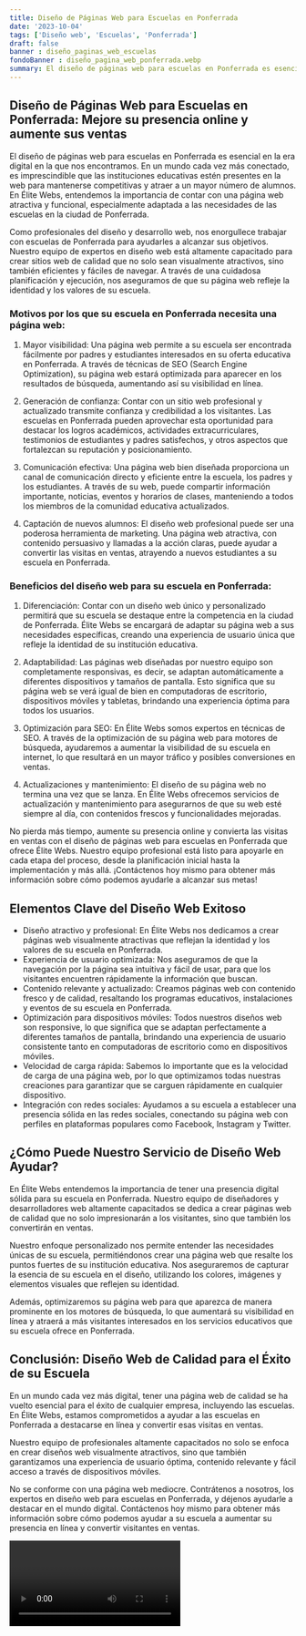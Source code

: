 ```yaml
---
title: Diseño de Páginas Web para Escuelas en Ponferrada
date: '2023-10-04'
tags: ['Diseño web', 'Escuelas', 'Ponferrada']
draft: false
banner : diseño_paginas_web_escuelas
fondoBanner : diseño_pagina_web_ponferrada.webp
summary: El diseño de páginas web para escuelas en Ponferrada es esencial en la era digital en la que nos encontramos. En un mundo cada vez más conectado, es imprescindible que las instituciones educativas estén presentes en la web para mantenerse competitivas y atraer a un mayor número de alumnos. En Élite Webs, entendemos la importancia de contar con una página web atractiva y funcional, especialmente adaptada a las necesidades de las escuelas en la ciudad de Ponferrada.
---
```


## Diseño de Páginas Web para Escuelas en Ponferrada: Mejore su presencia online y aumente sus ventas

El diseño de páginas web para escuelas en Ponferrada es esencial en la era digital en la que nos encontramos. En un mundo cada vez más conectado, es imprescindible que las instituciones educativas estén presentes en la web para mantenerse competitivas y atraer a un mayor número de alumnos. En Élite Webs, entendemos la importancia de contar con una página web atractiva y funcional, especialmente adaptada a las necesidades de las escuelas en la ciudad de Ponferrada.

Como profesionales del diseño y desarrollo web, nos enorgullece trabajar con escuelas de Ponferrada para ayudarles a alcanzar sus objetivos. Nuestro equipo de expertos en diseño web está altamente capacitado para crear sitios web de calidad que no solo sean visualmente atractivos, sino también eficientes y fáciles de navegar. A través de una cuidadosa planificación y ejecución, nos aseguramos de que su página web refleje la identidad y los valores de su escuela.

### Motivos por los que su escuela en Ponferrada necesita una página web:

1. Mayor visibilidad: Una página web permite a su escuela ser encontrada fácilmente por padres y estudiantes interesados en su oferta educativa en Ponferrada. A través de técnicas de SEO (Search Engine Optimization), su página web estará optimizada para aparecer en los resultados de búsqueda, aumentando así su visibilidad en línea.

2. Generación de confianza: Contar con un sitio web profesional y actualizado transmite confianza y credibilidad a los visitantes. Las escuelas en Ponferrada pueden aprovechar esta oportunidad para destacar los logros académicos, actividades extracurriculares, testimonios de estudiantes y padres satisfechos, y otros aspectos que fortalezcan su reputación y posicionamiento.

3. Comunicación efectiva: Una página web bien diseñada proporciona un canal de comunicación directo y eficiente entre la escuela, los padres y los estudiantes. A través de su web, puede compartir información importante, noticias, eventos y horarios de clases, manteniendo a todos los miembros de la comunidad educativa actualizados.

4. Captación de nuevos alumnos: El diseño web profesional puede ser una poderosa herramienta de marketing. Una página web atractiva, con contenido persuasivo y llamadas a la acción claras, puede ayudar a convertir las visitas en ventas, atrayendo a nuevos estudiantes a su escuela en Ponferrada.

### Beneficios del diseño web para su escuela en Ponferrada:

1. Diferenciación: Contar con un diseño web único y personalizado permitirá que su escuela se destaque entre la competencia en la ciudad de Ponferrada. Élite Webs se encargará de adaptar su página web a sus necesidades específicas, creando una experiencia de usuario única que refleje la identidad de su institución educativa.

2. Adaptabilidad: Las páginas web diseñadas por nuestro equipo son completamente responsivas, es decir, se adaptan automáticamente a diferentes dispositivos y tamaños de pantalla. Esto significa que su página web se verá igual de bien en computadoras de escritorio, dispositivos móviles y tabletas, brindando una experiencia óptima para todos los usuarios.

3. Optimización para SEO: En Élite Webs somos expertos en técnicas de SEO. A través de la optimización de su página web para motores de búsqueda, ayudaremos a aumentar la visibilidad de su escuela en internet, lo que resultará en un mayor tráfico y posibles conversiones en ventas.

4. Actualizaciones y mantenimiento: El diseño de su página web no termina una vez que se lanza. En Élite Webs ofrecemos servicios de actualización y mantenimiento para asegurarnos de que su web esté siempre al día, con contenidos frescos y funcionalidades mejoradas.

No pierda más tiempo, aumente su presencia online y convierta las visitas en ventas con el diseño de páginas web para escuelas en Ponferrada que ofrece Élite Webs. Nuestro equipo profesional está listo para apoyarle en cada etapa del proceso, desde la planificación inicial hasta la implementación y más allá. ¡Contáctenos hoy mismo para obtener más información sobre cómo podemos ayudarle a alcanzar sus metas!

<GifSeo />

<Cta />

## Elementos Clave del Diseño Web Exitoso

- Diseño atractivo y profesional: En Élite Webs nos dedicamos a crear páginas web visualmente atractivas que reflejan la identidad y los valores de su escuela en Ponferrada.
- Experiencia de usuario optimizada: Nos aseguramos de que la navegación por la página sea intuitiva y fácil de usar, para que los visitantes encuentren rápidamente la información que buscan.
- Contenido relevante y actualizado: Creamos páginas web con contenido fresco y de calidad, resaltando los programas educativos, instalaciones y eventos de su escuela en Ponferrada.
- Optimización para dispositivos móviles: Todos nuestros diseños web son responsive, lo que significa que se adaptan perfectamente a diferentes tamaños de pantalla, brindando una experiencia de usuario consistente tanto en computadoras de escritorio como en dispositivos móviles.
- Velocidad de carga rápida: Sabemos lo importante que es la velocidad de carga de una página web, por lo que optimizamos todas nuestras creaciones para garantizar que se carguen rápidamente en cualquier dispositivo.
- Integración con redes sociales: Ayudamos a su escuela a establecer una presencia sólida en las redes sociales, conectando su página web con perfiles en plataformas populares como Facebook, Instagram y Twitter.

## ¿Cómo Puede Nuestro Servicio de Diseño Web Ayudar?

En Élite Webs entendemos la importancia de tener una presencia digital sólida para su escuela en Ponferrada. Nuestro equipo de diseñadores y desarrolladores web altamente capacitados se dedica a crear páginas web de calidad que no solo impresionarán a los visitantes, sino que también los convertirán en ventas.

Nuestro enfoque personalizado nos permite entender las necesidades únicas de su escuela, permitiéndonos crear una página web que resalte los puntos fuertes de su institución educativa. Nos aseguraremos de capturar la esencia de su escuela en el diseño, utilizando los colores, imágenes y elementos visuales que reflejen su identidad.

Además, optimizaremos su página web para que aparezca de manera prominente en los motores de búsqueda, lo que aumentará su visibilidad en línea y atraerá a más visitantes interesados en los servicios educativos que su escuela ofrece en Ponferrada.

## Conclusión: Diseño Web de Calidad para el Éxito de su Escuela

En un mundo cada vez más digital, tener una página web de calidad se ha vuelto esencial para el éxito de cualquier empresa, incluyendo las escuelas. En Élite Webs, estamos comprometidos a ayudar a las escuelas en Ponferrada a destacarse en línea y convertir esas visitas en ventas.

Nuestro equipo de profesionales altamente capacitados no solo se enfoca en crear diseños web visualmente atractivos, sino que también garantizamos una experiencia de usuario óptima, contenido relevante y fácil acceso a través de dispositivos móviles.

No se conforme con una página web mediocre. Contrátenos a nosotros, los expertos en diseño web para escuelas en Ponferrada, y déjenos ayudarle a destacar en el mundo digital. Contáctenos hoy mismo para obtener más información sobre cómo podemos ayudar a su escuela a aumentar su presencia en línea y convertir visitantes en ventas.

<Video />

<CtaBot job='Escuelas' city='Ponferrada'/>

<Gmaps query='Ponferrada+españa+maps' />
